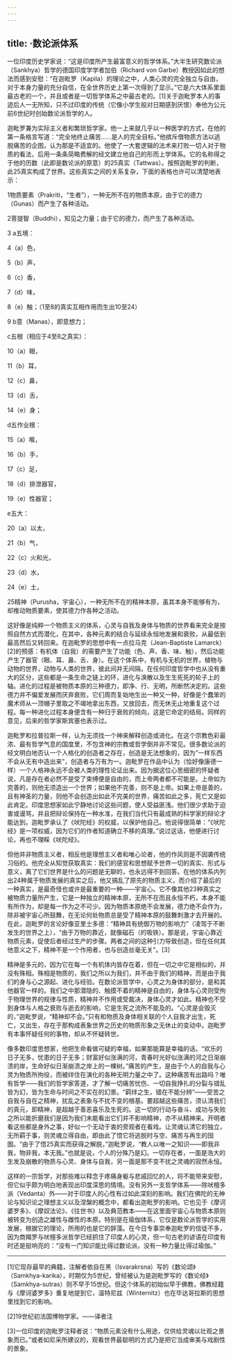 ```yaml
---
---
---
```

title: ·数论派体系
---




一位印度历史学家说：“这是印度所产生最富意义的哲学体系。”大半生研究数论派（Sankhya）哲学的德国印度学学者加伯（Richard von Garbe）教授因如此的想法而感到安慰：“在迦毗罗（Kapila）的理论之中，人类心灵的完全独立与自由，对于本身力量的充分自信，在全世界历史上第一次得到了显示。”它是六大体系里面最古老的一个，并且或者是一切哲学体系之中最古老的。[1]关于迦毗罗本人的事迹后人一无所知，只不过印度的传统（它像小学生般对日期感到厌恨）奉他为公元前6世纪时创始数论派哲学的人。

迦毗罗兼为实际主义者和繁琐哲学家。他一上来就几乎以一种医学的方式，在他的第一条格言写道：“完全地终止痛苦……是人的完全目标。”他摈斥借物质方法以逃脱痛苦的企图，认为那是不适宜的。他使了一大套逻辑的法术来打败一切人对于物质的看法，后用一条条简略费解的经文建立他自己的形而上学体系。它的名称得之于他的历数（此即是数论派的原意）的25真实（Tattwas）。按照迦毗罗的判断，此25真实构成了世界。这些真实之间的关系复杂，下面的表格也许可以清楚地表示：

1物质要素（Prakriti，“生者”），一种无所不在的物质本原，由于它的德力（Gunas）而产生了各种活动。

2菩提智（Buddhi），知见之力量；由于它的德力，而产生了各种活动。

3 a五境：

4（a）色，

5（b）声，

6（c）香，

7（d）味，

8（e）触；（1至8的真实互相作用而生出10至24）

9 b意（Manas），即意想力；

c五根（相应于4至8之真实）：

10（a）眼，

11（b）耳，

12（c）鼻，

13（d）舌，

14（e）身；

d五作业根：

15（a）喉，

16（b）手，

17（c）足，

18（d）排泄器官，

19（e）性器官；

e五大：

20（a）以太，

21（b）气，

22（c）火和光，

23（d）水，

24（e）土，

25精神（Purusha，宇宙心），一种无所不在的精神本原，虽其本身不能够有为，却推动物质要素，使其德力作各种之活动。

这好像是纯粹一个物质主义的体系，心灵与自我及身体与物质的世界看来完全是按照自然方式而潜化，在其中，各种元素的结合与延续永恒地发展和衰败，从最低到最高然后又转回来。在迦毗罗的思想中有一点拉马克（Jean-Baptiste Lamarck）[2]的预感：有机体（自我）的需要产生了功能（色、声、香、味、触），然后功能产生了器官（眼、耳、鼻、舌、身）。在这个体系中，有机与无机的世界，植物与动物的世界，动物与人类的世界，彼此间并无间隔，在任何印度哲学中也从没有重大的区分，这些都是一条生命之链上的环，进化与涣散以及生生死死的轮子上的轴。进化的过程是被物质本原的三种德力，即净、行、无明，所断然决定的。这些德力并不偏爱发展而厌弃衰败，它们周而复始地生出一种又一种，好像是个蠢笨的魔术师从一顶帽子里取之不竭地拿出东西，又放回去，而无休无止地重复这个过程。每一种进化过程本身便含有一种归于衰败的倾向，这是它命定的结局。同样的意见，后来的哲学家斯宾塞也表示过。

迦毗罗和拉普拉斯一样，认为无须找一个神来解释创造或进化。在这个宗教色彩最浓、最有哲学气息的国度里，不包含神的宗教或哲学倒并非不常见。很多数论派的经文明白地否认一个人格化的创造者之存在，创造是无法想象的，因为“一样东西不会从无有中造出来”，创造者与万有为一。迦毗罗在作品中认为（恰好像康德一样）一个人格神永远不会被人类的理性论证出来。因为据这位心思细密的怀疑者说，凡是存在者必然不是受了束缚便是自由的，而上帝两者都不可能是。上帝如为完善的，则他无须造出一个世界；如果他不完善，则不是上帝。如果上帝是善的，且有神圣的力量，则他不会创造出如此不完美的世界，痛苦如此之多，死亡又是如此肯定。印度思想家如此宁静地讨论这些问题，使人受益匪浅。他们很少求助于迫害或谩骂，并且把辩论保持在一种水准，在我们当代只有最成熟的科学家的辩论才能达到。迦毗罗承认了《吠陀经》的权威，以保护他自己。他说得很简单：“《吠陀经》是一项权威，因为它们的作者知道确立不移的真理。”说过这话，他便进行讨论，再也不理睬《吠陀经》。

但他并非物质主义者，相反他是理想主义者和唯心论者，他的作风则是不因袭传统习俗的。他完全从知觉获取真实：我们的感官和思想赋予世界一切的真实、形式与意义，离了它们世界是什么的问题是无聊的，也永远得不到回答。在他的体系内列出24种属于物质发展的真实之后，他又搞乱了原先的物质主义，而介绍了最后的一种真实，是最奇怪也或许是最重要的一种——宇宙心。它不像其他23种真实之被物质力量所产生，它是一种独立的精神本原，无所不在而且永恒不朽，本身不能有所作为，却是每一作为之不可少。因为物质本原绝不会发展，德力绝不会作为，除非被宇宙心所鼓舞，在无论何处物质总是受了精神本原的鼓舞刺激才去开展的。在此，迦毗罗的言论好像亚里士多德：“精神具有统御万物的影响力”（凌驾于不断发生的世界之上），“由于万物的靠近，就像磁石（的吸铁）。那是说，宇宙心靠近物质元素，促使后者经过生产的步骤。两者之间的这种引力导致创造，但在任何其他意义之下，精神不是一个作用者，也与创造丝毫无关”。[3]

精神是多元的，因为它在每一个有机体内皆存在着，但在一切之中它是相似的，并没有殊相。殊相是物质的，我们之所以为我们，并不由于我们的精神，而是由于我们的身与心之源起、进化与经验。在数论派哲学中，心灵之为身体的部分，是和其他器官一样的。我们之中那潜隐的、触摸不着的精神是自由的，身体与心灵则受拘于物理世界的规律与性质，精神并不作用或受裁决，身体心灵才如此。精神也不受到身体与人格之衰败与逝去的影响，它是生死之流所不能及的。“心灵是会毁灭的，”迦毗罗说，“精神却不会。”只有和物质及身体相关联的个人自我才出生，死亡，又出生，存在于那构成表象世界之历史的物质形象之无休止的变动中。迦毗罗有本事怀疑任何的事物，却从不怀疑转世。

像多数印度思想家，他把生命看做可疑的幸福，如果那能算是幸福的话。“欢乐的日子无多，忧患的日子无多；财富好似涨满的河，青春时光好似涨满的河之日渐崩溃的岸，生命好似日渐崩溃之岸上的一棵树。”痛苦的产生，是由于个人的自我与心灵为物质所拘役，而被绊住在演化的各种无明力量之中了。这种痛苦有出路吗？唯有哲学——我们的哲学家答道，才了解一切痛苦忧伤、一切自我挣扎的分裂与错乱皆为幻，皆为生命与时间之不实在的幻景。“羁绊之生，错在不能分辨”——受苦之自我与自在之精神，扰乱之表象与不扰不变的根基。要超越这些痛苦，须认清我们的真元，即精神，是超越于善恶喜乐及生死的。这一切的行动与奋斗、成功与失败之所以能折磨我们是因为我们未能看出它们并不影响精神，亦不从精神来。开明者看这些都是身外之事，好似一个无动于衷的旁观者在看戏。让灵魂认清它的独立，无所羁于事，则灵魂立得自由，即由此了悟它将逃脱时与空、痛苦与再生的囹圄。“由于了悟25真实而获得之解脱，”迦毗罗说，“教人以唯一之知识——即我非我，物非我，本无我。”也就是说，个人的分殊乃是幻。一切存在者，一面是浩大的生发及崩散的物质与心灵、身体与自我，另一面是那不变不扰之灵魂的寂然永恒。

这样的一宗哲学，对那些难以释念于疼痛身躯与悲戚回忆的人，将不能带来安慰，但它似乎颇为明白地表现出印度深思的情境。没有另外一支哲学体系——除吠檀多派（Vedanta）外——对于印度人的心性有过如此深刻的影响。我们在佛陀的无神论与知识论之理想主义以及涅槃的概念中，都看出迦毗罗的影响。它也见于《摩诃婆罗多》、《摩奴法论》、《往世书》以及典范教本——在这里面宇宙心与物质本原则被转变为创造之雄性与雌性的本原。特别是在瑜伽体系，它仅是数论派哲学的实用发展，根据它的理论，所用的也是它的辞藻。在今日专事崇奉迦毗罗的信徒不多，因为商羯罗与吠檀多派哲学已经抓住了印度人的心灵，但一句古老的谚语在印度有时还是挺响亮的：“没有一门知识能比得过数论派，没有一种力量比得过瑜伽。”



* * *



[1]它现存最早的典籍，注解者依自在黑（Isvarakrsna）写的《数论颂》（Samkhya-karika），时期仅为5世纪，曾经被认为是迦毗罗写的《数论经》（Samkhya-sutras）则不早于15世纪。但这个体系的初始似早于佛教，佛教经籍与《摩诃婆罗多》重复地提到它，温特尼兹（Winternitz）也在毕达哥拉斯的思想里找到它的影响。

[2]19世纪初法国博物学家。——译者注

[3]一位印度的迦毗罗注释者说：“物质元素没有什么用途，仅供给灵魂以壮观之景象而已。”或者如尼采所建议的，观看世界最聪明的方式乃是把它当成审美与戏剧性的景象。